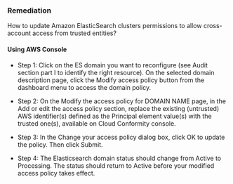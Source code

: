 ### Remediation

How to update Amazon ElasticSearch clusters permissions to allow cross-account access from trusted entities?

#### Using AWS Console

- Step 1: Click on the ES domain you want to reconfigure (see Audit section part I to identify the right resource). On the selected domain description page, click the Modify access policy button from the dashboard menu to access the domain policy.

- Step 2: On the Modify the access policy for DOMAIN NAME page, in the Add or edit the access policy section, replace the existing (untrusted) AWS identifier(s) defined as the Principal element value(s) with the trusted one(s), available on Cloud Conformity console.

- Step 3: In the Change your access policy dialog box, click OK to update the policy. Then click Submit.

- Step 4: The Elasticsearch domain status should change from Active to Processing. The status should return to Active before your modified access policy takes effect.
